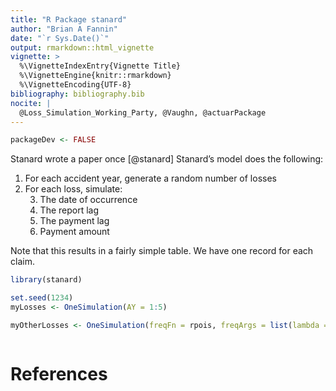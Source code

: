 ```yaml
---
title: "R Package stanard"
author: "Brian A Fannin"
date: "`r Sys.Date()`"
output: rmarkdown::html_vignette
vignette: >
  %\VignetteIndexEntry{Vignette Title}
  %\VignetteEngine{knitr::rmarkdown}
  %\VignetteEncoding{UTF-8}
bibliography: bibliography.bib
nocite: |
  @Loss_Simulation_Working_Party, @Vaughn, @actuarPackage
---
```


```r
packageDev <- FALSE
```

Stanard wrote a paper once [@stanard]
Stanard's model does the following:

1. For each accident year, generate a random number of losses
2. For each loss, simulate:
    3. The date of occurrence
    3. The report lag
    4. The payment lag
    5. Payment amount
    
Note that this results in a fairly simple table. We have one record for each claim.

```r
library(stanard)

set.seed(1234)
myLosses <- OneSimulation(AY = 1:5)

myOtherLosses <- OneSimulation(freqFn = rpois, freqArgs = list(lambda = 50))
```


```r
```

# References
